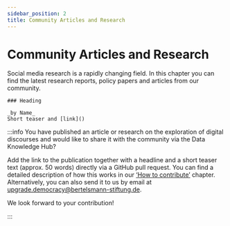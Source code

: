 ```yaml
---
sidebar_position: 2
title: Community Articles and Research
---
```


# Community Articles and Research
<LastUpdatedByChip author="Clara Ruthardt" updatedOn="30.09.2024" ></LastUpdatedByChip>

Social media research is a rapidly changing field. In this chapter you can find the latest research reports, policy papers and articles from our community. 

```
### Heading

_by Name_  
Short teaser and [link]()
```

:::info
You have published an article or research on the exploration of digital discourses and would like to share it with the community via the Data Knowledge Hub?

Add the link to the publication together with a headline and a short teaser text (approx. 50 words) directly via a GitHub pull request. You can find a detailed description of how this works in our [‘How to contribute’](/docs/contribute/06_01_how-to-contribute) chapter. Alternatively, you can also send it to us by email at [upgrade.democracy@bertelsmann-stiftung.de](mailto:upgrade.democracy@bertelsmann-stiftung.de). 

We look forward to your contribution!

:::